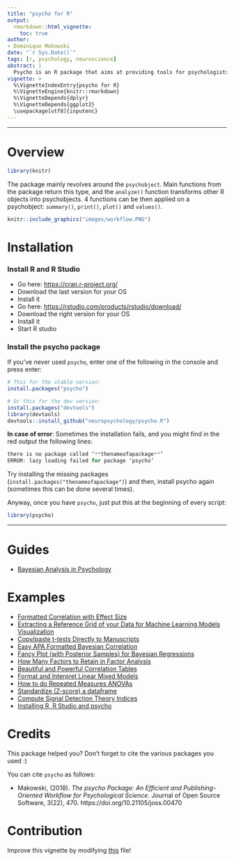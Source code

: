 ```yaml
---
title: "psycho for R"
output: 
  rmarkdown::html_vignette:
    toc: true
author: 
- Dominique Makowski
date: "`r Sys.Date()`"
tags: [r, psychology, neuroscience]
abstract: |
  Psycho is an R package that aims at providing tools for psychologists, neuropsychologists and neuroscientists, to transform statistical outputs into something readable that can be, almost directly, copied and pasted into a report. It also implements various functions useful in psychological science, such as correlation matrices, assessment plot creation or normalization. The package revolves around the psychobject. Main functions from the package return this type, and the `analyze()` function transforms other R objects into psychobjects. Four functions can then be applied on a psychobject: `summary()`, `print()`, `plot()` and `values()`. Contrary to many other packages which goal is to produce statistical analyzes, `psycho` aims at filling the gap between statistical R outputs and statistical report writing, with a focus on APA formatting guidelines, to enhance the standardization of results reporting. Complex outputs, such as those of Bayesian and frequentist mixed models, are automatically transformed into readable text, tables, and plots that illustrate the effects. Thus, the results can easily be incorporated into shareable reports and publications, promoting data exploration, saving time and preventing errors for better, reproducible, science. 
vignette: >
  %\VignetteIndexEntry{psycho for R}
  %\VignetteEngine{knitr::rmarkdown}
  %\VignetteDepends{dplyr}
  %\VignetteDepends{ggplot2}
  \usepackage[utf8]{inputenc}
---
```




------


# Overview

```r
library(knitr)
```


The package mainly revolves around the `psychobject`. Main functions from the package return this type, and the `analyze()` function transforms other R objects into psychobjects. 4 functions can be then applied on a psychobject: `summary()`, `print()`, `plot()` and `values()`.

```r
knitr::include_graphics("images/workflow.PNG")
```

# Installation


### Install R and R Studio


- Go here: [https://cran.r-project.org/](https://cran.r-project.org/)
- Download the last version for your OS
- Install it
- Go here: [https://rstudio.com/products/rstudio/download/](https://rstudio.com/products/rstudio/download/)
- Download the right version for your OS
- Install it
- Start R studio

### Install the psycho package

If you've never used `psycho`, enter one of the following in the console and press enter:
```r
# This for the stable version:
install.packages("psycho")

# Or this for the dev version:
install.packages("devtools")
library(devtools)
devtools::install_github("neuropsychology/psycho.R")
```

**In case of error**: Sometimes the installation fails, and you might find in the red output the following lines:
```r
there is no package called ‘**thenameofapackage**’
ERROR: lazy loading failed for package ‘psycho’
```
Try installing the missing packages (`install.packages("thenameofapackage")`) and then, install psycho again (sometimes this can be done several times).

Anyway, once you have `psycho`, just put this at the beginning of every script:
```r
library(psycho)
```



<!-- ![](https://github.com/neuropsychology/psycho.R/blob/master/vignettes/images/workflow.PNG) -->

------

# Guides

- [Bayesian Analysis in Psychology](https://CRAN.R-project.org/package=psycho/vignettes/bayesian.html)


# Examples

- [Formatted Correlation with Effect Size](https://neuropsychology.github.io/psycho.R/2018/06/28/analyze_correlation.html)
- [Extracting a Reference Grid of your Data for Machine Learning Models Visualization](https://neuropsychology.github.io/psycho.R/2018/06/25/refdata.html)
- [Copy/paste t-tests Directly to Manuscripts](https://neuropsychology.github.io/psycho.R/2018/06/19/analyze_ttest.html)
- [Easy APA Formatted Bayesian Correlation](https://neuropsychology.github.io/psycho.R/2018/06/11/bayesian_correlation.html)
- [Fancy Plot (with Posterior Samples) for Bayesian Regressions](https://neuropsychology.github.io/psycho.R/2018/06/03/plot_bayesian_model.html)
- [How Many Factors to Retain in Factor Analysis](https://neuropsychology.github.io/psycho.R/2018/05/24/n_factors.html)
- [Beautiful and Powerful Correlation Tables](https://neuropsychology.github.io/psycho.R/2018/05/20/correlation.html)
- [Format and Interpret Linear Mixed Models](https://neuropsychology.github.io/psycho.R/2018/05/10/interpret_mixed_models.html)
- [How to do Repeated Measures ANOVAs](https://neuropsychology.github.io/psycho.R/2018/05/01/repeated_measure_anovas.html)
- [Standardize (Z-score) a dataframe](https://neuropsychology.github.io/psycho.R/2018/03/29/standardize.html)
- [Compute Signal Detection Theory Indices](https://neuropsychology.github.io/psycho.R/2018/03/29/SDT.html)
- [Installing R, R Studio and psycho](https://neuropsychology.github.io/psycho.R/2018/03/21/installingR.html)


<!-- # Other  -->


<!-- ## Custom Plots -->

<!-- In general, the `plot()` function returns, most of the times, a ggplot object. That means it remains quite flexible. Here's an example. -->


<!-- ```{r eval=TRUE, fig.align='center', fig.height=4.5, fig.width=9, message=FALSE, warning=FALSE, results='markup'} -->
<!-- library(psycho) -->

<!-- # Let's create a correlation plot -->
<!-- p <- plot(psycho::correlation(iris)) -->

<!-- # Custom theme and colours -->
<!-- p <- p + -->
<!--   scale_fill_gradientn(colors = c("#4CAF50", "#FFEB3B", "#FF5722")) + -->
<!--   ylab("Variables\n") + -->
<!--   labs(fill = "r") + -->
<!--   theme( -->
<!--     plot.background = element_rect(fill = "#607D8B"), -->
<!--     axis.title.y = element_text(size = 20, angle = 90, colour = "white"), -->
<!--     axis.text = element_text(size = 15, colour = "white"), -->
<!--     legend.title = element_text(size = 20, colour = "white"), -->
<!--     legend.text = element_text(size = 15, colour = "white"), -->
<!--     title = element_text(size = 16, colour = "white") -->
<!--   ) -->
<!-- p -->
<!-- ``` -->


<!-- ------ -->

<!-- ## Single-case methods -->

<!-- ### Crawford-Garthwaite (2007) Bayesian test for single-case vs. control group -->

<!-- Neuropsychologists often need to compare a single case to a small control group. However, the standard two-sample t-test does not work because the case is only one observation. Crawford and Garthwaite (2012) demonstrate that the Crawford-Garthwaite (2007) t-test is a better approach (in terms of controlling Type I error rate) than other commonly-used alternatives. -->


<!-- ```{r echo=TRUE, message=FALSE, warning=FALSE, results='markup'} -->
<!-- library(psycho) -->

<!-- patient <- 61 # The IQ of a patient -->
<!-- controls <- c(86, 100, 112, 95, 121, 102) # The IQs of a control group -->

<!-- result <- crawford.test(patient, controls) -->
<!-- print(result) -->
<!-- plot(result) -->
<!-- ``` -->

<!-- ### Crawford-Howell (1998) t-test for dissociation -->

<!-- Assessing dissociation between processes is a fundamental part of clinical neuropsychology. However, while the detection of suspected impairments is a fundamental feature of single-case studies, evidence of an impairment on a given task usually becomes of theoretical interest only if it is observed in the context of less impaired or normal performance on other tasks. Crawford and Garthwaite (2012) demonstrate that the Crawford-Howell (1998) t-test for dissociation is a better approach (in terms of controlling Type I error rate) than other commonly-used alternatives. -->


<!-- ```{r echo=TRUE, message=FALSE, warning=FALSE, results='markup'} -->
<!-- library(psycho) -->

<!-- case_X <- 132 -->
<!-- case_Y <- 7 -->
<!-- controls_X <- c(100, 125, 89, 105, 109, 99) -->
<!-- controls_Y <- c(7, 8, 9, 6, 7, 10) -->

<!-- result <- crawford_dissociation.test(case_X, case_Y, controls_X, controls_Y) -->
<!-- ``` -->


<!-- ### Mellenbergh & van den Brink (1998) test for pre-post comparison -->

<!-- Clinicians willing to check if their intervention had an effect on a single participant might want to use the Mellenbergh & van den Brink (1998) test, comparing the difference between baseline and post-test to the standart deviation of a control group. -->

<!-- ```{r echo=TRUE, message=FALSE, warning=FALSE, results='markup'} -->
<!-- library(psycho) -->

<!-- t0 <- 82 # The IQ of a patient at baseline -->
<!-- t1 <- 105 # The IQ of a patient after the new therapy -->
<!-- controls <- c(94, 100, 108, 95, 102, 94) # The IQs of a control group -->

<!-- rez <- mellenbergh.test(t0, t1, controls = controls) -->

<!-- # if we do not have a control group, we can also directly enter the SD of the score. -->
<!-- # For IQ, the SD is of 15. -->
<!-- rez <- mellenbergh.test(t0, t1, controls = 15) -->
<!-- ``` -->




# Credits

This package helped you? Don't forget to cite the various packages you used :)

You can cite `psycho` as follows:

- Makowski, (2018). *The psycho Package: An Efficient and Publishing-Oriented Workflow for Psychological Science*. Journal of Open Source Software, 3(22), 470. https://doi.org/10.21105/joss.00470


# Contribution

Improve this vignette by modifying [this](https://github.com/neuropsychology/psycho.R/blob/master/vignettes/overview.Rmd) file!
